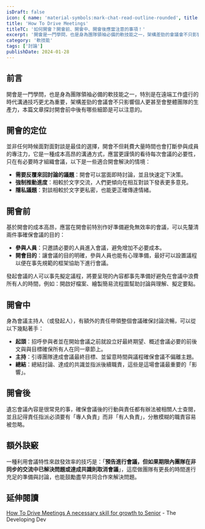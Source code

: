 ```yaml
---
isDraft: false
icon: { name: 'material-symbols:mark-chat-read-outline-rounded', title: '打勾對話框符號' }
title: 'How To Drive Meetings'
titleTC: '如何開會？開會前、開會中、開會後應當注意的事項！'
excerpt: '開會是一門學問，也是身為團隊領袖必備的軟技能之一，架構差勁的會議會不只影響個人更甚至會整體團隊的生產力，本篇文章探討開會前中後有哪些細節是可以注意的。'
category: '軟技能'
tags: ['討論']
publishDate: 2024-01-28
---
```


## 前言

開會是一門學問，也是身為團隊領袖必備的軟技能之一，特別是在遠端工作盛行的時代溝通技巧更尤為重要，架構差勁的會議會不只影響個人更甚至會整體團隊的生產力，本篇文章探討開會前中後有哪些細節是可以注意的。

## 開會的定位

並非任何時候面對面對談是最佳的選擇，開會不但耗費大量時間也會打斷參與成員的專注力，它是一種成本高昂的溝通方式，應當更謹慎的看待每次會議的必要性，只在有必要時才組織會議，以下是一些適合開會解決的情境：

- **需要反覆來回討論的議題**：開會可以當面即時討論，並且快速定下決策。
- **強制推動進度**：相較於文字交流，人們更傾向在相互對談下發表更多意見。
- **隱私議題**：對談相較於文字更私密，也能更正確傳達情緒。

## 開會前

基於開會的成本高昂，應當在開會前特別作好準備避免無效率的會議，可以先釐清兩件事確保會議的目的：

- **參與人員**：只邀請必要的人員進入會議，避免增加不必要成本。
- **開會目的**：讓會議的目的明確，參與人員也能有心理準備，最好可以設置議程以便在事先規範的框架協助下進行會議。

發起會議的人可以事先擬定議程，將要呈現的內容都事先準備好避免在會議中浪費所有人的時間，例如：開啟好檔案、繪製簡易流程圖幫助討論與理解、擬定要點。

## 開會中

身為會議主持人（或發起人），有額外的責任帶領整個會議確保討論流暢，可以從以下幾點著手：

- **起頭**：招呼參與者並在開始會議之前就設立好最終期望、概述會議必要的前後文與與目標確保所有人在同一章節上。
- **主持**：引導團隊達成會議最終目標、並留意時間與議程確保會議不偏離主題。
- **總結**：總結討論、達成的共識並指派後續職責，這些是這場會議最重要的「影響」。

## 開會後

遺忘會議內容是很常見的事，確保會議後的行動與責任都有辦法被相關人士查閱，並且記得責任指派必須要有「專人負責」而非「有人負責」，分散模糊的職責容易被忽略。

## 額外訣竅

一種利用會議特性來啟發效率的技巧是：「**預告進行會議，但如果期限內團隊在非同步的交流中已解決問題或達成共識則取消會議**」，這麼做團隊有更長的時間進行充足的準備與討論，也能鼓勵盡早共同合作來解決問題。

## 延伸閱讀

[How To Drive Meetings A necessary skill for growth to Senior](https://www.developing.dev/p/how-to-drive-meetings?ref=dailydev) - The Developing Dev
